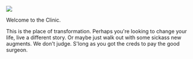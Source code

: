 ![](/katana.svg)

Welcome to the Clinic.

This is the place of transformation. Perhaps you're looking to change your life, live a different story. Or maybe
just walk out with some sickass new augments. We don't judge. S'long as you got the creds to pay the good surgeon.
